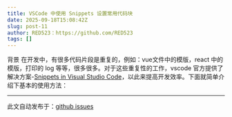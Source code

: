 ```yaml
---
title: VSCode 中使用 Snippets 设置常用代码块
date: 2025-09-18T15:08:42Z
slug: post-11
author: RED523：https://github.com/RED523
tags: []
---
```


背景
在开发中，有很多代码片段是重复的，例如：vue文件中的模版，react 中的模版，打印的 log 等等，很多很多。对于这些重复性的工作，vscode 官方提供了解决方案-[Snippets in Visual Studio Code](https://code.visualstudio.com/docs/editor/userdefinedsnippets)，以此来提高开发效率。下面就简单介绍下基本的使用方法：

---
此文自动发布于：<a href="https://github.com/RED523/my-blog1/issues/11" target="_blank">github issues</a>
